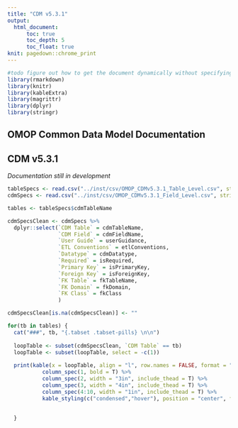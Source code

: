 ```yaml
---
title: "CDM v5.3.1"
output: 
  html_document:
      toc: true
      toc_depth: 5
      toc_float: true
knit: pagedown::chrome_print
---
```


```r

#todo figure out how to get the document dynamically without specifying the name
library(rmarkdown)
library(knitr)
library(kableExtra)
library(magrittr)
library(dplyr)
library(stringr)

```

## OMOP Common Data Model Documentation

## CDM v5.3.1
*Documentation still in development*

```r
tableSpecs <- read.csv("../inst/csv/OMOP_CDMv5.3.1_Table_Level.csv", stringsAsFactors = FALSE)
cdmSpecs <- read.csv("../inst/csv/OMOP_CDMv5.3.1_Field_Level.csv", stringsAsFactors = FALSE)

tables <- tableSpecs$cdmTableName

cdmSpecsClean <- cdmSpecs %>%
  dplyr::select(`CDM Table` = cdmTableName,
                `CDM Field` = cdmFieldName,
                `User Guide` = userGuidance,
                `ETL Conventions` = etlConventions,
                `Datatype` = cdmDatatype,
                `Required` = isRequired,
                `Primary Key` = isPrimaryKey,
                `Foreign Key` = isForeignKey,
                `FK Table` = fkTableName,
                `FK Domain` = fkDomain,
                `FK Class` = fkClass
                )

cdmSpecsClean[is.na(cdmSpecsClean)] <- ""

for(tb in tables) {
  cat("###", tb, "{.tabset .tabset-pills} \n\n")
  
  loopTable <- subset(cdmSpecsClean, `CDM Table` == tb)
  loopTable <- subset(loopTable, select = -c(1))
 
  print(kable(x = loopTable, align = "l", row.names = FALSE, format = "html") %>% 
           column_spec(1, bold = T) %>%
           column_spec(2, width = "3in", include_thead = T) %>%
           column_spec(3, width = "4in", include_thead = T) %>%
           column_spec(4:10, width = "1in", include_thead = T) %>%
           kable_styling(c("condensed","hover"), position = "center", full_width = T, font_size = 13)) 
         
  
  }



```
